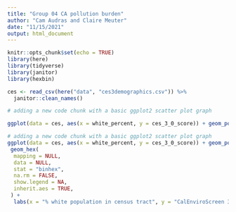 ```yaml
---
title: "Group 04 CA pollution burden"
author: "Cam Audras and Claire Meuter"
date: "11/15/2021"
output: html_document
---
```


```r
knitr::opts_chunk$set(echo = TRUE)
library(here)
library(tidyverse)
library(janitor)
library(hexbin)
```

```r
ces <- read_csv(here("data", "ces3demographics.csv")) %>% 
  janitor::clean_names() 
```
```r
# adding a new code chunk with a basic ggplot2 scatter plot graph 

ggplot(data = ces, aes(x = white_percent, y = ces_3_0_score)) + geom_point()
```

```r
# adding a new code chunk with a basic ggplot2 scatter plot graph 
ggplot(data = ces, aes(x = white_percent, y = ces_3_0_score)) + geom_point() +
 geom_hex(
  mapping = NULL,
  data = NULL,
  stat = "binhex",
  na.rm = FALSE,
  show.legend = NA,
  inherit.aes = TRUE,
 ) +
  labs(x = "% white population in census tract", y = "CalEnviroScreen 3.0 Score")
```